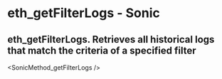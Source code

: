 # eth_getFilterLogs - Sonic

## eth_getFilterLogs. Retrieves all historical logs that match the criteria of a specified filter


<SonicMethod_getFilterLogs />
